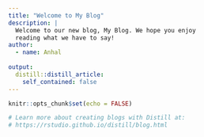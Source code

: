 ```yaml
---
title: "Welcome to My Blog"
description: |
  Welcome to our new blog, My Blog. We hope you enjoy 
  reading what we have to say!
author:
  - name: Anhal 
  
output:
  distill::distill_article:
    self_contained: false
---
```


```r
knitr::opts_chunk$set(echo = FALSE)

# Learn more about creating blogs with Distill at:
# https://rstudio.github.io/distill/blog.html

```



